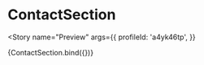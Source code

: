 
<Meta title="Sections/ContactSection" component={ContactSection} />

# ContactSection

<Story
  name="Preview"
  args={{
    profileId: 'a4yk46tp',
  }}
>
  {ContactSection.bind({})}
</Story>
